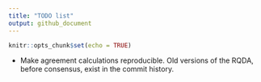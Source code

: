```yaml
---
title: "TODO list"
output: github_document
---
```


```r
knitr::opts_chunk$set(echo = TRUE)
```

- Make agreement calculations reproducible. Old versions of the RQDA, before consensus, exist in the commit history.